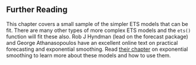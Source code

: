 ## Further Reading

This chapter covers a small sample of the simpler ETS models that can be fit. There are many other types of more complex ETS models and the `ets()` function will fit these also.  Rob J Hyndman (lead on the forecast package)  and George Athanasopoulos have an excellent online text on practical forecasting and exponential smoothing. Read [their chapter](https://otexts.org/fpp2/expsmooth.html) on exponential smoothing to learn more about these models and how to use them.

